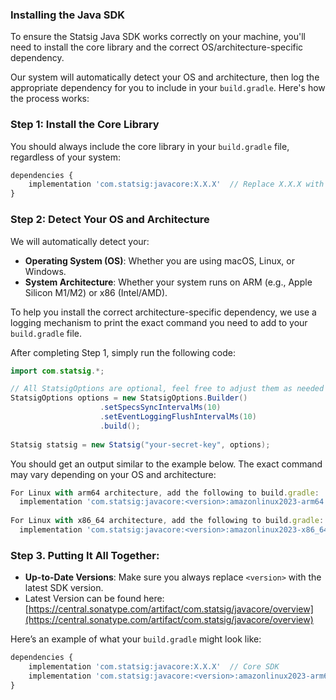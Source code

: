
### Installing the Java SDK

To ensure the Statsig Java SDK works correctly on your machine, you'll need to install the core library and the correct OS/architecture-specific dependency.

Our system will automatically detect your OS and architecture, then log the appropriate dependency for you to include in your `build.gradle`. Here's how the process works:

### Step 1: Install the Core Library

You should always include the core library in your `build.gradle` file, regardless of your system:

```jsx
dependencies {
	implementation 'com.statsig:javacore:X.X.X'  // Replace X.X.X with the latest version
}
```

### Step 2: Detect Your OS and Architecture

We will automatically detect your:

- **Operating System (OS)**: Whether you are using macOS, Linux, or Windows.
- **System Architecture**: Whether your system runs on ARM (e.g., Apple Silicon M1/M2) or x86 (Intel/AMD).

To help you install the correct architecture-specific dependency, we use a logging mechanism to print the exact command you need to add to your `build.gradle` file. 

After completing Step 1, simply run the following code:

```java
import com.statsig.*;

// All StatsigOptions are optional, feel free to adjust them as needed
StatsigOptions options = new StatsigOptions.Builder()
                    .setSpecsSyncIntervalMs(10)
                    .setEventLoggingFlushIntervalMs(10)
                    .build(); 
					                    
Statsig statsig = new Statsig("your-secret-key", options);
```

You should get an output similar to the example below. The exact command may vary depending on your OS and architecture:

```jsx
For Linux with arm64 architecture, add the following to build.gradle:
  implementation 'com.statsig:javacore:<version>:amazonlinux2023-arm64'
  
For Linux with x86_64 architecture, add the following to build.gradle:
  implementation 'com.statsig:javacore:<version>:amazonlinux2023-x86_64'
```

### Step 3. **Putting It All Together**:

- **Up-to-Date Versions**: Make sure you always replace `<version>` with the latest SDK version.
- Latest Version can be found here: [https://central.sonatype.com/artifact/com.statsig/javacore/overview](https://central.sonatype.com/artifact/com.statsig/javacore/overview)

Here’s an example of what your `build.gradle` might look like:

```jsx
dependencies {
	implementation 'com.statsig:javacore:X.X.X'  // Core SDK
	implementation 'com.statsig:javacore:<version>:amazonlinux2023-arm64' // OS and architecture-specific dependency
}
```
